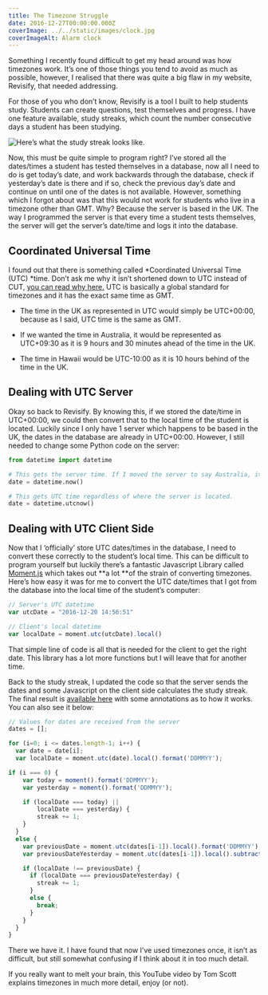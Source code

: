 ```yaml
---
title: The Timezone Struggle
date: 2016-12-27T00:00:00.000Z
coverImage: ../../static/images/clock.jpg
coverImageAlt: Alarm clock
---
```



Something I recently found difficult to get my head around was how timezones work. It’s one of those things you tend to avoid as much as possible, however, I realised that there was quite a big flaw in my website, Revisify, that needed addressing.

For those of you who don’t know, Revisify is a tool I built to help students study. Students can create questions, test themselves and progress. I have one feature available, study streaks, which count the number consecutive days a student has been studying.

![Here’s what the study streak looks like.](../../static/images/study-streak.png)

Now, this must be quite simple to program right? I’ve stored all the dates/times a student has tested themselves in a database, now all I need to do is get today’s date, and work backwards through the database, check if yesterday’s date is there and if so, check the previous day’s date and continue on until one of the dates is not available. However, something which I forgot about was that this would not work for students who live in a timezone other than GMT. Why? Because the server is based in the UK. The way I programmed the server is that every time a student tests themselves, the server will get the server’s date/time and logs it into the database.

## Coordinated Universal Time

I found out that there is something called *Coordinated Universal Time (UTC) *time. Don’t ask me why it isn’t shortened down to UTC instead of CUT, [you can read why here.](https://www.timeanddate.com/time/utc-abbreviation.html) UTC is basically a global standard for timezones and it has the exact same time as GMT.

- The time in the UK as represented in UTC would simply be UTC+00:00, because as I said, UTC time is the same as GMT.

- If we wanted the time in Australia, it would be represented as UTC+09:30 as it is 9 hours and 30 minutes ahead of the time in the UK.

- The time in Hawaii would be UTC-10:00 as it is 10 hours behind of the time in the UK.

## Dealing with UTC Server

Okay so back to Revisify. By knowing this, if we stored the date/time in UTC+00:00, we could then convert that to the local time of the student is located. Luckily since I only have 1 server which happens to be based in the UK, the dates in the database are already in UTC+00:00. However, I still needed to change some Python code on the server:

```python
from datetime import datetime

# This gets the server time. If I moved the server to say Australia, it would not get UTC time.
date = datetime.now()

# This gets UTC time regardless of where the server is located.
date = datetime.utcnow()
```

## Dealing with UTC Client Side

Now that I ‘officially’ store UTC dates/times in the database, I need to convert these correctly to the student’s local time. This can be difficult to program yourself but luckily there’s a fantastic Javascript Library called [Moment.js](http://momentjs.com/) which takes out **a lot **of the strain of converting timezones. Here’s how easy it was for me to convert the UTC date/times that I got from the database into the local time of the student’s computer:

```javascript
// Server's UTC datetime
var utcDate = "2016-12-20 14:56:51"

// Client's local datetime
var localDate = moment.utc(utcDate).local()
```

That simple line of code is all that is needed for the client to get the right date. This library has a lot more functions but I will leave that for another time.

Back to the study streak, I updated the code so that the server sends the dates and some Javascript on the client side calculates the study streak. The final result is [available here](https://gist.github.com/PavSidhu/8a3b04bc7f16ba6a2eb38f6803254fda) with some annotations as to how it works. You can also see it below:

```javascript
// Values for dates are received from the server
dates = [];

for (i=0; i <= dates.length-1; i++) {
  var date = date[i];
  var localDate = moment.utc(date).local().format('DDMMYY');

if (i === 0) {
    var today = moment().format('DDMMYY');
    var yesterday = moment().format('DDMMYY');

    if (localDate === today) ||
        localDate === yesterday) {
        streak += 1;
    }
  }
  else {
    var previousDate = moment.utc(dates[i-1]).local().format('DDMMYY');
    var previousDateYesterday = moment.utc(dates[i-1]).local().subtract(1, 'days').format('DDMMYY');

    if (localDate !== previousDate) {
      if (localDate === previousDateYesterday) {
        streak += 1;
      }
      else {
        break;
      }
    }
  }
}
```

There we have it. I have found that now I’ve used timezones once, it isn’t as difficult, but still somewhat confusing if I think about it in too much detail.

If you really want to melt your brain, this YouTube video by Tom Scott explains timezones in much more detail, enjoy (or not).

<YouTube link="https://www.youtube.com/watch?v=-5wpm-gesOY" />

